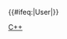 {{userbox-level
| level    = 0
| id       = [[C++]]
| id-s     = 12
| info     = 這位用戶'''[[:Category:C++-0 使用者|無法]]'''理解'''[[:Category:C++ 使用者|C++語言]]'''（或不想用C++寫-{zh-cn:程序;zh-tw:程式}-）。
| usercategory  = C++-0 使用者
| nocat = {{{nocat|}}}
}}<includeonly>{{#ifeq:{{NAMESPACE}}|User|[[Category:维基程序员|{{PAGENAME}}]]}}<noinclude>[[Category:程式用戶框模板|C++]]</noinclude>